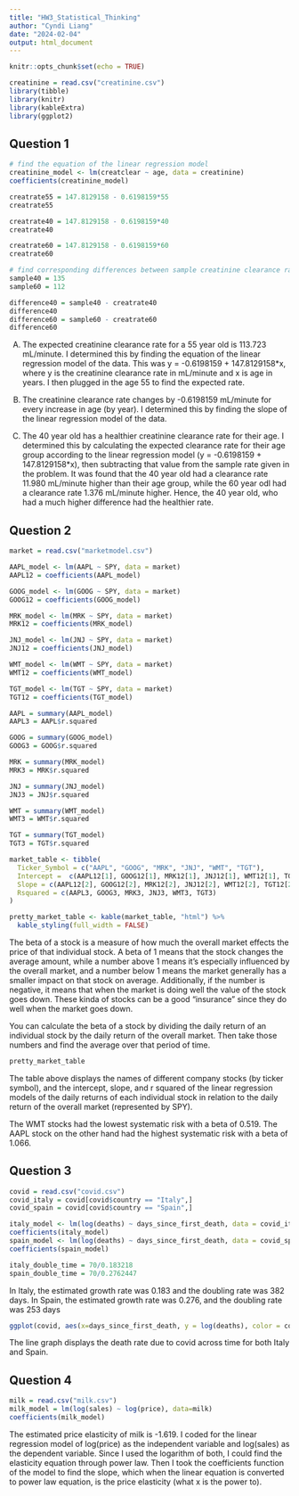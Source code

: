 ---
title: "HW3_Statistical_Thinking"
author: "Cyndi Liang"
date: "2024-02-04"
output: html_document
---

```{r setup, include=FALSE}
knitr::opts_chunk$set(echo = TRUE)
```

```{r echo = FALSE, include = FALSE}
creatinine = read.csv("creatinine.csv")
library(tibble)
library(knitr)
library(kableExtra)
library(ggplot2)
```

## Question 1 
```{r echo = FALSE, include = FALSE}

# find the equation of the linear regression model
creatinine_model <- lm(creatclear ~ age, data = creatinine)
coefficients(creatinine_model)

creatrate55 = 147.8129158 - 0.6198159*55
creatrate55

creatrate40 = 147.8129158 - 0.6198159*40
creatrate40

creatrate60 = 147.8129158 - 0.6198159*60
creatrate60

# find corresponding differences between sample creatinine clearance rate and predicted 
sample40 = 135 
sample60 = 112

difference40 = sample40 - creatrate40
difference40
difference60 = sample60 - creatrate60 
difference60
```
A) The expected creatinine clearance rate for a 55 year old is 113.723 mL/minute. I determined this by finding the equation of the linear regression model of the data. This was y = -0.6198159 + 147.8129158*x, where y is the creatinine clearance rate in mL/minute and x is age in years. I then plugged in the age 55 to find the expected rate. 

B) The creatinine clearance rate changes by -0.6198159 mL/minute for every increase in age (by year). I determined this by finding the slope of the linear regression model of the data. 

C) The 40 year old has a healthier creatinine clearance rate for their age. I determined this by calculating the expected clearance rate for their age group according to the linear regression model (y = -0.6198159 + 147.8129158*x), then subtracting that value from the sample rate given in the problem. It was found that the 40 year old had a clearance rate 11.980 mL/minute higher than their age group, while the 60 year odl had a clearance rate 1.376 mL/minute higher. Hence, the 40 year old, who had a much higher difference had the healthier rate. 

## Question 2 
```{r echo = FALSE}
market = read.csv("marketmodel.csv")

AAPL_model <- lm(AAPL ~ SPY, data = market)
AAPL12 = coefficients(AAPL_model)

GOOG_model <- lm(GOOG ~ SPY, data = market)
GOOG12 = coefficients(GOOG_model)

MRK_model <- lm(MRK ~ SPY, data = market)
MRK12 = coefficients(MRK_model)

JNJ_model <- lm(JNJ ~ SPY, data = market)
JNJ12 = coefficients(JNJ_model)

WMT_model <- lm(WMT ~ SPY, data = market)
WMT12 = coefficients(WMT_model)

TGT_model <- lm(TGT ~ SPY, data = market)
TGT12 = coefficients(TGT_model)

AAPL = summary(AAPL_model)
AAPL3 = AAPL$r.squared

GOOG = summary(GOOG_model)
GOOG3 = GOOG$r.squared

MRK = summary(MRK_model)
MRK3 = MRK$r.squared

JNJ = summary(JNJ_model)
JNJ3 = JNJ$r.squared

WMT = summary(WMT_model)
WMT3 = WMT$r.squared

TGT = summary(TGT_model)
TGT3 = TGT$r.squared

market_table <- tibble(
  Ticker_Symbol = c("AAPL", "GOOG", "MRK", "JNJ", "WMT", "TGT"),
  Intercept =  c(AAPL12[1], GOOG12[1], MRK12[1], JNJ12[1], WMT12[1], TGT12[1]),
  Slope = c(AAPL12[2], GOOG12[2], MRK12[2], JNJ12[2], WMT12[2], TGT12[2]),
  Rsquared = c(AAPL3, GOOG3, MRK3, JNJ3, WMT3, TGT3)
)

pretty_market_table <- kable(market_table, "html") %>%
  kable_styling(full_width = FALSE)

```
The beta of a stock is a measure of how much the overall market effects the price of that individual stock. A beta of 1 means that the stock changes the average amount, while a number above 1 means it's especially influenced by the overall market, and a number below 1 means the market generally has a smaller impact on that stock on average. Additionally, if the number is negative, it means that when the market is doing well the value of the stock goes down. These kinda of stocks can be a good "insurance" since they do well when the market goes down. 

You can calculate the beta of a stock by dividing the daily return of an individual stock by the daily return of the overall market. Then take those numbers and find the average over that period of time. 

```{r echo = FALSE}
pretty_market_table
```

The table above displays the names of different company stocks (by ticker symbol), and the intercept, slope, and r squared of the linear regression models of the daily returns of each individual stock in relation to the daily return of the overall market (represented by SPY). 

The WMT stocks had the lowest systematic risk with a beta of 0.519. The AAPL stock on the other hand had the highest systematic risk with a beta of 1.066. 

## Question 3
```{r echo = FALSE, include = FALSE}
covid = read.csv("covid.csv")
covid_italy = covid[covid$country == "Italy",]
covid_spain = covid[covid$country == "Spain",]

italy_model <- lm(log(deaths) ~ days_since_first_death, data = covid_italy)
coefficients(italy_model)
spain_model <- lm(log(deaths) ~ days_since_first_death, data = covid_spain)
coefficients(spain_model)

italy_double_time = 70/0.183218 
spain_double_time = 70/0.2762447 

```
In Italy, the estimated growth rate was 0.183 and the doubling rate was 382 days. In Spain, the estimated growth rate was 0.276, and the doubling rate was 253 days 

```{r echo = FALSE}
ggplot(covid, aes(x=days_since_first_death, y = log(deaths), color = country)) + geom_line() + ggtitle("Covid Deaths Overtime in Spain and Italy") + xlab("Days Since first Death") + ylab("Number of Deaths (logarithmic scale")
```

The line graph displays the death rate due to covid across time for both Italy and Spain. 

## Question 4
```{r echo = FALSE, include = FALSE}
milk = read.csv("milk.csv")
milk_model = lm(log(sales) ~ log(price), data=milk)
coefficients(milk_model)
```

The estimated price elasticity of milk is -1.619. I coded for the linear regression model of log(price) as the independent variable and log(sales) as the dependent variable. Since I used the logarithm of both, I could find the elasticity equation through power law. Then I took the coefficients function of the model to find the slope, which when the linear equation is converted to power law equation, is the price elasticity (what x is the power to). 



